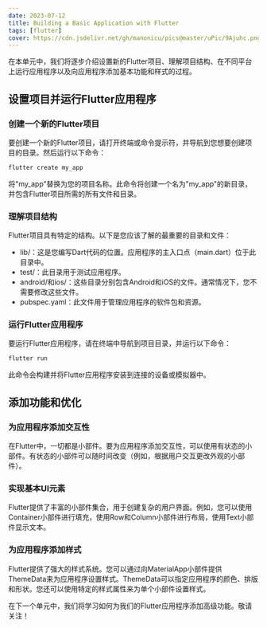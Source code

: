 ```yaml
---
date: 2023-07-12
title: Building a Basic Application with Flutter
tags: [flutter]
cover: https://cdn.jsdelivr.net/gh/manonicu/pics@master/uPic/9Ajuhc.png
---
```


在本单元中，我们将逐步介绍设置新的Flutter项目、理解项目结构、在不同平台上运行应用程序以及向应用程序添加基本功能和样式的过程。

## 设置项目并运行Flutter应用程序

### 创建一个新的Flutter项目

要创建一个新的Flutter项目，请打开终端或命令提示符，并导航到您想要创建项目的目录。然后运行以下命令：

```bash
flutter create my_app
```

将"my_app"替换为您的项目名称。此命令将创建一个名为"my_app"的新目录，并包含Flutter项目所需的所有文件和目录。

### 理解项目结构

Flutter项目具有特定的结构。以下是您应该了解的最重要的目录和文件：

- lib/：这是您编写Dart代码的位置。应用程序的主入口点（main.dart）位于此目录中。
- test/：此目录用于测试应用程序。
- android/和ios/：这些目录分别包含Android和iOS的文件。通常情况下，您不需要修改这些文件。
- pubspec.yaml：此文件用于管理应用程序的软件包和资源。

### 运行Flutter应用程序

要运行Flutter应用程序，请在终端中导航到项目目录，并运行以下命令：

```bash
flutter run
```

此命令会构建并将Flutter应用程序安装到连接的设备或模拟器中。

## 添加功能和优化

### 为应用程序添加交互性

在Flutter中，一切都是小部件。要为应用程序添加交互性，可以使用有状态的小部件。有状态的小部件可以随时间改变（例如，根据用户交互更改外观的小部件）。

### 实现基本UI元素

Flutter提供了丰富的小部件集合，用于创建复杂的用户界面。例如，您可以使用Container小部件进行填充，使用Row和Column小部件进行布局，使用Text小部件显示文本。

### 为应用程序添加样式

Flutter提供了强大的样式系统。您可以通过向MaterialApp小部件提供ThemeData来为应用程序设置样式。ThemeData可以指定应用程序的颜色、排版和形状。您还可以使用特定的样式属性来为单个小部件设置样式。

在下一个单元中，我们将学习如何为我们的Flutter应用程序添加高级功能。敬请关注！
